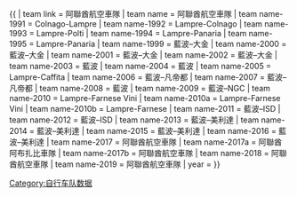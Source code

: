{{ {{{1<noinclude>|Template:Cycling showdata</noinclude>}}}
| team link = 阿聯酋航空車隊
| team name = 阿聯酋航空車隊
| team name-1991 = Colnago-Lampre
| team name-1992 = Lampre-Colnago
| team name-1993 = Lampre-Polti
| team name-1994 = Lampre-Panaria
| team name-1995 = Lampre-Panaria
| team name-1999 = 藍波–大金
| team name-2000 = 藍波–大金
| team name-2001 = 藍波–大金
| team name-2002 = 藍波–大金
| team name-2003 = 藍波
| team name-2004 = 藍波
| team name-2005 = Lampre-Caffita
| team name-2006 = 藍波–凡帝都
| team name-2007 = 藍波–凡帝都
| team name-2008 = 藍波
| team name-2009 = 藍波–NGC
| team name-2010 = Lampre-Farnese Vini
| team name-2010a = Lampre-Farnese Vini
| team name-2010b = Lampre-Farnese
| team name-2011 = 藍波–ISD
| team name-2012 = 藍波–ISD
| team name-2013 = 藍波–美利達
| team name-2014 = 藍波–美利達
| team name-2015 = 藍波–美利達
| team name-2016 = 藍波–美利達
| team name-2017 = 阿聯酋航空車隊
| team name-2017a = 阿聯酋阿布扎比車隊
| team name-2017b = 阿聯酋航空車隊
| team name-2018 = 阿聯酋航空車隊
| team name-2019 = 阿聯酋航空車隊
| year = {{{year|}}}
}}<noinclude>
[[Category:自行车队数据]]
</noinclude>